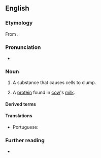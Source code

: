 ==English==

===Etymology===
From {{suffix|en|agglutinate|in}}.

===Pronunciation===
* {{IPA|/əˈɡluːtɪnɪn/|[əˈɡluːʔn̩ɪn]|lang=en}}

===Noun===
{{en-noun|~}}

# A substance that causes cells to clump.
# {{lb|en|specifically}} A [[protein]] found in [[cow]]'s [[milk]].

====Derived terms====
{{der2|lang=en
|agglutinination
|haemagglutinin
|hemagglutinin
|leucoagglutinin
|zooagglutinin
|erythroagglutinin
|bacterioagglutinin
|isoagglutinin
|leukoagglutinin
|antiagglutinin
|autoagglutinin}}

====Translations====
{{trans-top|substance that causes cells to clump}}
* Portuguese: {{t|pt|aglutinina|f}}
{{trans-mid}}
{{trans-bottom}}

===Further reading===
* {{projectlink|pedia}}